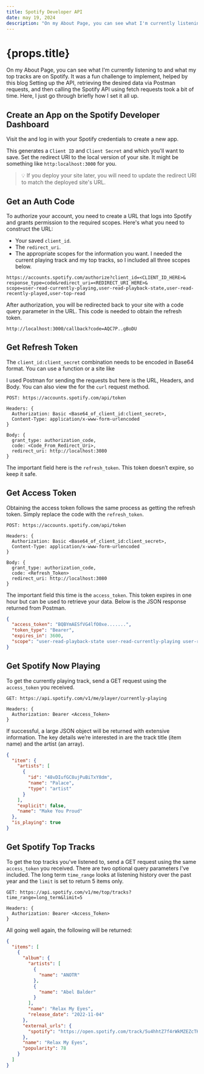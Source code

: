 ---
title: Spotify Developer API
date: may 19, 2024
description: "On my About Page, you can see what I'm currently listening to and what my top tracks are on Spotify. Setting up the API, retrieving the desired data via Postman requests, and then calling the Spotify API using fetch requests took a bit of time. Here, I just go through briefly how I set it all up."
---

# {props.title}

On my About Page, you can see what I'm currently listening to and what my top tracks are on Spotify. It was a fun challenge to implement, helped by this blog <Anchor link="https://navidanindya.info/writing/spotify-now-playing-nuxt/." variant="blog" external /> Setting up the API, retrieving the desired data via Postman requests, and then calling the Spotify API using fetch requests took a bit of time. Here, I just go through briefly how I set it all up.

## Create an App on the Spotify Developer Dashboard

Visit the <Anchor link="https://developer.spotify.com/dashboard/" text="Spotify Developer Dashboard" variant="blog" external /> and log in with your Spotify credentials to create a new app.

This generates a `Client ID` and `Client Secret` and which you'll want to save. Set the redirect URI to the local version of your site. It might be something like `http:localhost:3000` for you.

> 💡 If you deploy your site later, you will need to update the redirect URI to match the deployed site's URL.

## Get an Auth Code

To authorize your account, you need to create a URL that logs into Spotify and grants permission to the required scopes. Here's what you need to construct the URL:

- Your saved `client_id`.
- The `redirect_uri`.
- The appropriate scopes for the information you want. I needed the current playing track and my top tracks, so I included all three scopes below.

```shell
https://accounts.spotify.com/authorize?client_id=<CLIENT_ID_HERE>&
response_type=code&redirect_uri=<REDIRECT_URI_HERE>&
scope=user-read-currently-playing,user-read-playback-state,user-read-recently-played,user-top-read
```

After authorization, you will be redirected back to your site with a code query parameter in the URL. This code is needed to obtain the refresh token.

```shell
http://localhost:3000/callback?code=AQC7P..gBoDU
```

## Get Refresh Token

The `client_id:client_secret` combination needs to be encoded in Base64 format. You can use a function or a site like <Anchor link="https://www.base64encode.org/." variant="blog" external />

<Picture
  src="images/blog/base64.png"
  alt="base64 of client id and client secret"
/>

I used Postman for sending the requests but here is the URL, Headers, and Body. You can also view the <Anchor link="https://navidanindya.info/writing/spotify-now-playing-nuxt/" text="linked blog" variant="blog" external /> for the `curl` request method.

```shell
POST: https://accounts.spotify.com/api/token

Headers: {
  Authorization: Basic <Base64_of_client_id:client_secret>,
  Content-Type: application/x-www-form-urlencoded
}

Body: {
  grant_type: authorization_code,
  code: <Code_From_Redirect_Uri>,
  redirect_uri: http://localhost:3080
}
```

The important field here is the `refresh_token`. This token doesn’t expire, so keep it safe.

## Get Access Token

Obtaining the access token follows the same process as getting the refresh token. Simply replace the code with the `refresh_token`.

```shell
POST: https://accounts.spotify.com/api/token

Headers: {
  Authorization: Basic <Base64_of_client_id:client_secret>,
  Content-Type: application/x-www-form-urlencoded
}

Body: {
  grant_type: authorization_code,
  code: <Refresh_Token>
  redirect_uri: http://localhost:3080
}
```

The important field this time is the `access_token`. This token expires in one hour but can be used to retrieve your data. Below is the JSON response returned from Postman.

```json
{
  "access_token": "BQBYmAESfVG4lfO0xe.......",
  "token_type": "Bearer",
  "expires_in": 3600,
  "scope": "user-read-playback-state user-read-currently-playing user-read-recently-played user-top-read"
}
```

## Get Spotify Now Playing

To get the currently playing track, send a GET request using the `access_token` you received.

```shell
GET: https://api.spotify.com/v1/me/player/currently-playing

Headers: {
  Authorization: Bearer <Access_Token>
}
```

If successful, a large JSON object will be returned with extensive information. The key details we’re interested in are the track title (item name) and the artist (an array).

```json
{
  "item": {
    "artists": [
      {
        "id": "48vDIufGC8ujPuBiTxY8dm",
        "name": "Palace",
        "type": "artist"
      }
    ],
    "explicit": false,
    "name": "Make You Proud"
  },
  "is_playing": true
}
```

## Get Spotify Top Tracks

To get the top tracks you've listened to, send a GET request using the same `access_token` you received. There are two optional query parameters I've included. The long term `time_range` looks at listening history over the past year and the `limit` is set to return 5 items only.

```shell
GET: https://api.spotify.com/v1/me/top/tracks?time_range=long_term&limit=5

Headers: {
  Authorization: Bearer <Access_Token>
}
```

All going well again, the following will be returned:

```json
{
  "items": [
    {
      "album": {
        "artists": [
          {
            "name": "ANOTR"
          },
          {
            "name": "Abel Balder"
          }
        ],
        "name": "Relax My Eyes",
        "release_date": "2022-11-04"
      },
      "external_urls": {
        "spotify": "https://open.spotify.com/track/5u4hhtZ7f4rWkMZEZcTKrH"
      },
      "name": "Relax My Eyes",
      "popularity": 78
    }
  ]
}
```
